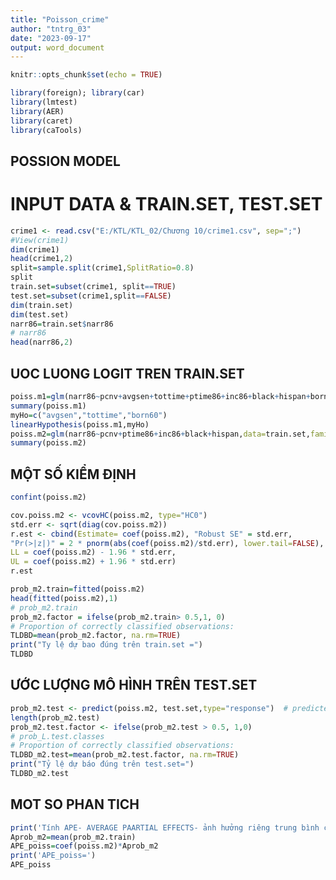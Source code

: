 ---
title: "Poisson_crime"
author: "tntrg_03"
date: "2023-09-17"
output: word_document
---

```{r setup, include=FALSE}
knitr::opts_chunk$set(echo = TRUE)
```

```{r  echo=TRUE}
library(foreign); library(car)
library(lmtest)
library(AER)
library(caret)
library(caTools)
```

## POSSION MODEL

# INPUT DATA & TRAIN.SET, TEST.SET

```{r  echo=TRUE}
crime1 <- read.csv("E:/KTL/KTL_02/Chương 10/crime1.csv", sep=";")
#View(crime1)
dim(crime1)      
head(crime1,2)
split=sample.split(crime1,SplitRatio=0.8)
split
train.set=subset(crime1, split==TRUE)
test.set=subset(crime1,split==FALSE)
dim(train.set)
dim(test.set)
narr86=train.set$narr86
# narr86
head(narr86,2)
```

## UOC LUONG LOGIT TREN TRAIN.SET

```{r  echo=TRUE}
poiss.m1=glm(narr86~pcnv+avgsen+tottime+ptime86+inc86+black+hispan+born60,data=train.set,family="poisson")
summary(poiss.m1)
myHo=c("avgsen","tottime","born60")
linearHypothesis(poiss.m1,myHo)
poiss.m2=glm(narr86~pcnv+ptime86+inc86+black+hispan,data=train.set,family="poisson")
summary(poiss.m2)

```

## MỘT SỐ KIỂM ĐỊNH

```{r  echo=TRUE}
confint(poiss.m2)

cov.poiss.m2 <- vcovHC(poiss.m2, type="HC0")
std.err <- sqrt(diag(cov.poiss.m2))
r.est <- cbind(Estimate= coef(poiss.m2), "Robust SE" = std.err,
"Pr(>|z|)" = 2 * pnorm(abs(coef(poiss.m2)/std.err), lower.tail=FALSE),
LL = coef(poiss.m2) - 1.96 * std.err,
UL = coef(poiss.m2) + 1.96 * std.err)
r.est
```

```{r}

prob_m2.train=fitted(poiss.m2) 
head(fitted(poiss.m2),1)
# prob_m2.train
prob_m2.factor = ifelse(prob_m2.train> 0.5,1, 0)
# Proportion of correctly classified observations:
TLDBD=mean(prob_m2.factor, na.rm=TRUE)
print("Ty lệ dự bao đúng trên train.set =")
TLDBD

```

## ƯỚC LƯỢNG MÔ HÌNH TRÊN TEST.SET

```{r}
prob_m2.test <- predict(poiss.m2, test.set,type="response")  # predicted scores 
length(prob_m2.test)
prob_m2.test.factor <- ifelse(prob_m2.test > 0.5, 1,0)
# prob_L.test.classes
# Proportion of correctly classified observations:
TLDBD_m2.test=mean(prob_m2.test.factor, na.rm=TRUE)
print("Tỷ lệ dự báo đúng trên test.set=")
TLDBD_m2.test

```

## MOT SO PHAN TICH

```{r}
print('Tính APE- AVERAGE PAARTIAL EFFECTS- ảnh hưởng riêng trung bình của từng biến')
Aprob_m2=mean(prob_m2.train)
APE_poiss=coef(poiss.m2)*Aprob_m2
print('APE_poiss=')  
APE_poiss

```
